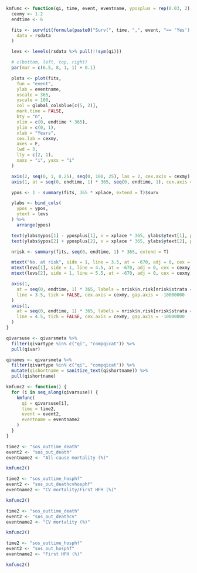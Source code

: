 ```r

kmfunc <- function(qi, time, event, eventname, yposplus = rep(0.03, 2), xplace = 2) {
  cexmy <- 1.2
  endtime <- 6

  fits <- survfit(formula(paste0("Surv(", time, ",", event, "== 'Yes') ~ ", qi)),
    data = rsdata
  )

  levs <- levels(rsdata %>% pull(!!sym(qi)))

  # c(bottom, left, top, right)
  par(mar = c(6.5, 8, 1, 1) + 0.1)

  plots <- plot(fits,
    fun = "event",
    ylab = eventname,
    xscale = 365,
    yscale = 100,
    col = global_colsblue[c(5, 2)],
    mark.time = FALSE,
    bty = "n",
    xlim = c(0, endtime * 365),
    ylim = c(0, 1),
    xlab = "Years",
    cex.lab = cexmy,
    axes = F,
    lwd = 3,
    lty = c(2, 1),
    xaxs = "i", yaxs = "i"
  )

  axis(2, seq(0, 1, 0.25), seq(0, 100, 25), las = 2, cex.axis = cexmy)
  axis(1, at = seq(0, endtime, 1) * 365, seq(0, endtime, 1), cex.axis = cexmy)

  ypos <- 1 - summary(fits, 365 * xplace, extend = T)$surv

  ylabs <- bind_cols(
    ypos = ypos,
    ytext = levs
  ) %>%
    arrange(ypos)

  text(ylabs$ypos[1] - yposplus[1], x = xplace * 365, ylabs$ytext[1], pos = 4, cex = cexmy)
  text(ylabs$ypos[2] + yposplus[2], x = xplace * 365, ylabs$ytext[2], pos = 2, cex = cexmy)

  nrisk <- summary(fits, seq(0, endtime, 1) * 365, extend = T)

  mtext("No. at risk", side = 1, line = 3.5, at = -670, adj = 0, cex = cexmy, font = 2)
  mtext(levs[1], side = 1, line = 4.5, at = -670, adj = 0, cex = cexmy)
  mtext(levs[2], side = 1, line = 5.5, at = -670, adj = 0, cex = cexmy)

  axis(1,
    at = seq(0, endtime, 1) * 365, labels = nrisk$n.risk[nrisk$strata == paste0(qi, "=", levs[1])],
    line = 3.5, tick = FALSE, cex.axis = cexmy, gap.axis = -10000000
  )
  axis(1,
    at = seq(0, endtime, 1) * 365, labels = nrisk$n.risk[nrisk$strata == paste0(qi, "=", levs[2])],
    line = 4.5, tick = FALSE, cex.axis = cexmy, gap.axis = -10000000
  )
}

qivarsuse <- qivarsmeta %>%
  filter(qivartype %in% c("qi", "compqicat")) %>%
  pull(qivar)

qinames <- qivarsmeta %>%
  filter(qivartype %in% c("qi", "compqicat")) %>%
  mutate(qishortname = sanitize_text(qishortname)) %>%
  pull(qishortname)

kmfunc2 <- function() {
  for (i in seq_along(qivarsuse)) {
    kmfunc(
      qi = qivarsuse[i],
      time = time2,
      event = event2,
      eventname = eventname2
    )
  }
}
```

```r

time2 <- "sos_outtime_death"
event2 <- "sos_out_death"
eventname2 <- "All-cause mortality (%)"

kmfunc2()
```             

```r

time2 <- "sos_outtime_hosphf"
event2 <- "sos_out_deathcvhosphf"
eventname2 <- "CV mortality/First HFH (%)"

kmfunc2()
```             

```r

time2 <- "sos_outtime_death"
event2 <- "sos_out_deathcv"
eventname2 <- "CV mortality (%)"

kmfunc2()
```             

```r

time2 <- "sos_outtime_hosphf"
event2 <- "sos_out_hosphf"
eventname2 <- "First HFH (%)"

kmfunc2()
```             
